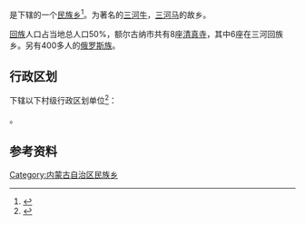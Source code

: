 {{中国乡级行政区|15/07/84/200/000}}

'''{{PAGENAMEBASE}}'''是{{PRC admin/fullname|15/07/84/200/000|3}}下辖的一个[[民族乡|民族乡]]<ref>{{PRC admin/ref sgc|{{PRC admin/parent|15/07/84/200/000}}}}</ref>。为著名的[[三河牛|三河牛]]，[[三河马|三河马]]的故乡。

[[回族|回族]]人口占当地总人口50%，额尔古纳市共有8座[[清真寺|清真寺]]，其中6座在三河回族乡。另有400多人的[[俄罗斯族|俄罗斯族]]。

== 行政区划 ==
{{PAGENAMEBASE}}下辖以下村级行政区划单位<ref>{{PRC admin/ref sgc|15/07/84/200/000}}</ref>：

{{PRC admin/children|15/07/84/200/000}}。

== 参考资料 ==
{{reflist}}

{{内蒙古行政区划小作品}}
{{PRC admin/navcat|15/07/84/200/000}}
[[Category:内蒙古自治区民族乡|Category:内蒙古自治区民族乡]]